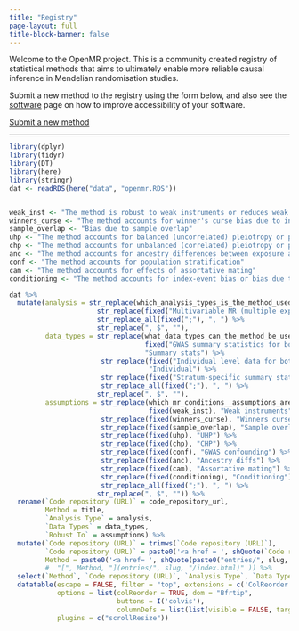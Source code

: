 ```yaml
---
title: "Registry"
page-layout: full
title-block-banner: false
---
```


Welcome to the OpenMR project. This is a community created registry of statistical methods that aims to ultimately enable more reliable causal inference in Mendelian randomisation studies.

Submit a new method to the registry using the form below, and also see the [software](software.qmd) page on how to improve accessibility of your software.

<a class="btn btn-primary" href="https://forms.office.com/r/LKiA33DABX" target="_blank" role="button">Submit a new method</a>

---

```r
library(dplyr)
library(tidyr)
library(DT)
library(here)
library(stringr)
dat <- readRDS(here("data", "openmr.RDS"))


weak_inst <- "The method is robust to weak instruments or reduces weak instrument bias compared to traditional methods such as IVW regression or relaxes the no measurement error (NOME) assumption."
winners_curse <- "The method accounts for winner's curse bias due to in-sample variant selection."
sample_overlap <- "Bias due to sample overlap"
uhp <- "The method accounts for balanced (uncorrelated) pleiotropy or pleiotropy that meets the Instrument strength independent of direct effect (InSIDE) assumption."
chp <- "The method accounts for unbalanced (correlated) pleiotropy or pleiotropy that violates the InSIDE assumption."
anc <- "The method accounts for ancestry differences between exposure and outcome samples."
conf <- "The method accounts for population stratification"
cam <- "The method accounts for effects of assortative mating"
conditioning <- "The method accounts for index-event bias or bias due to conditioning on a heritable trait."

dat %>%
  mutate(analysis = str_replace(which_analysis_types_is_the_method_used_for, fixed("Univariable MR (one exposure, one outcome)"), "UVMR") %>%
                      str_replace(fixed("Multivariable MR (multiple exposures, one outcome)"), "MVMR") %>% 
                      str_replace_all(fixed(";"), ", ") %>% 
                      str_replace(", $", ""), 
         data_types = str_replace(what_data_types_can_the_method_be_used_with, 
                                  fixed("GWAS summary statistics for both exposure(s) and outcome(s) (or all traits if Network MR)"), 
                                  "Summary stats") %>% 
                       str_replace(fixed("Individual level data for both exposure(s) and outcome(s) (or all traits if Network MR)"), 
                                   "Individual") %>%
                       str_replace(fixed("Stratum-specific summary statistics"), "Stratum spec. summary stats") %>%
                       str_replace_all(fixed(";"), ", ") %>% 
                      str_replace(", $", ""), 
         assumptions = str_replace(which_mr_conditions__assumptions_are_requiredrelaxed_by_the_method, 
                                   fixed(weak_inst), "Weak instruments") %>%
                       str_replace(fixed(winners_curse), "Winners curse") %>% 
                       str_replace(fixed(sample_overlap), "Sample overlap") %>%
                       str_replace(fixed(uhp), "UHP") %>% 
                       str_replace(fixed(chp), "CHP") %>%
                       str_replace(fixed(conf), "GWAS confounding") %>% 
                       str_replace(fixed(anc), "Ancestry diffs") %>%
                       str_replace(fixed(cam), "Assortative mating") %>%
                       str_replace(fixed(conditioning), "Conditioning") %>%
                       str_replace_all(fixed(";"), ", ") %>% 
                      str_replace(", $", "")) %>% 
  rename(`Code repository (URL)` = code_repository_url, 
         Method = title, 
         `Analysis Type` = analysis, 
         `Data Types` = data_types, 
         `Robust To` = assumptions) %>%
  mutate(`Code repository (URL)` = trimws(`Code repository (URL)`),
         `Code repository (URL)` = paste0('<a href = ', shQuote(`Code repository (URL)`), "target='_blank'", '>', `Code repository (URL)`, '</a>'),
         Method = paste0('<a href= ', shQuote(paste0("entries/", slug, "/index.html")), "target='_blank'", '>', Method, '</a>')) %>%
         #  "[", Method, "](entries/", slug, "/index.html)" )) %>%
  select(`Method`, `Code repository (URL)`, `Analysis Type`, `Data Types`, `Robust To`) %>%
  datatable(escape = FALSE, filter = "top", extensions = c('ColReorder', 'Buttons'), 
            options = list(colReorder = TRUE, dom = "Bfrtip", 
                           buttons = I('colvis'), 
                           columnDefs = list(list(visible = FALSE, targets = c(2,4)))),
            plugins = c("scrollResize"))
```
